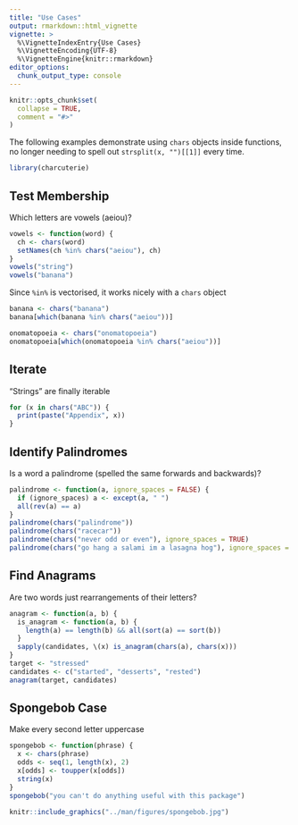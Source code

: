 ```yaml
---
title: "Use Cases"
output: rmarkdown::html_vignette
vignette: >
  %\VignetteIndexEntry{Use Cases}
  %\VignetteEncoding{UTF-8}
  %\VignetteEngine{knitr::rmarkdown}
editor_options: 
  chunk_output_type: console
---
```


```r
knitr::opts_chunk$set(
  collapse = TRUE,
  comment = "#>"
)
```

The following examples demonstrate using `chars` objects inside functions, no 
longer needing to spell out `strsplit(x, "")[[1]]` every time. 

```r
library(charcuterie)
```

## Test Membership

Which letters are vowels (aeiou)?

```r
vowels <- function(word) {
  ch <- chars(word)
  setNames(ch %in% chars("aeiou"), ch)
}
vowels("string")
vowels("banana")
```

Since `%in%` is vectorised, it works nicely with a `chars` object

```r
banana <- chars("banana")
banana[which(banana %in% chars("aeiou"))]

onomatopoeia <- chars("onomatopoeia")
onomatopoeia[which(onomatopoeia %in% chars("aeiou"))]
```

## Iterate

"Strings" are finally iterable 

```r
for (x in chars("ABC")) {
  print(paste("Appendix", x))
}
```

## Identify Palindromes

Is a word a palindrome (spelled the same forwards and backwards)?

```r
palindrome <- function(a, ignore_spaces = FALSE) {
  if (ignore_spaces) a <- except(a, " ")
  all(rev(a) == a)
}
palindrome(chars("palindrome"))
palindrome(chars("racecar"))
palindrome(chars("never odd or even"), ignore_spaces = TRUE)
palindrome(chars("go hang a salami im a lasagna hog"), ignore_spaces = TRUE)
```

## Find Anagrams

Are two words just rearrangements of their letters?

```r
anagram <- function(a, b) {
  is_anagram <- function(a, b) {
    length(a) == length(b) && all(sort(a) == sort(b))
  }
  sapply(candidates, \(x) is_anagram(chars(a), chars(x)))
}
target <- "stressed"
candidates <- c("started", "desserts", "rested")
anagram(target, candidates)
```

## Spongebob Case

Make every second letter uppercase

```r
spongebob <- function(phrase) {
  x <- chars(phrase)
  odds <- seq(1, length(x), 2)
  x[odds] <- toupper(x[odds])
  string(x)
}
spongebob("you can't do anything useful with this package")
```

```r
knitr::include_graphics("../man/figures/spongebob.jpg")
```
